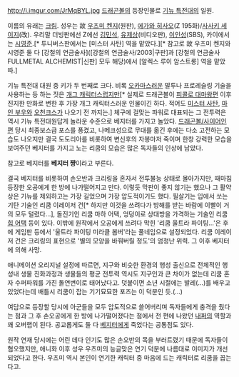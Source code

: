 http://i.imgur.com/JrMqBYL.jpg
[[드래곤볼]]의 등장인물로 [[기뉴 특전대]]의 일원.

이름의 유래는 [[크림]]. 성우는 故 [[우츠미 켄지]](원판), [[에가와 히사오]](Z 195화)/[[사사키 세이지]](改). 우리말 더빙판에선 Z에선 [[김민석]], [[유제상]](비디오판), [[이인성]](SBS), 카이에서는 [[시영준]].[* 투니버스판에서는 [미스터 사탄] 역을 맡았다.][* 참고로 故 우츠미 켄지와 시영준 둘 다 [강철의 연금술사]([강철의 연금술사/2003|구판]과 [강철의 연금술사 FULLMETAL ALCHEMIST|신판] 모두 해당)에서 [알렉스 루이 암스트롱] 역을 맡았따.]

기뉴 특전대 대원 중 키가 두 번째로 크다. 비록 [[오카마]]스러운 말투나 프로레슬링 기술을 사용하는 등 하는 짓은 [[개그 캐릭터]]스럽지만[* 실제로 드래곤볼이 [[피콜로 대마왕]]편 이후 진지한 만화로 변한 후 가장 개그 캐릭터스러운 인물이긴 하다. 적어도 [[미스터 사탄]], [[마인 부우]]와 [[오천크스]]가 나오기 전 까지는.] 체구에 걸맞는 파워로 대표되는 그 전투력은 역시 기뉴 특전대원답게 놀라운 수준으로 베지터를 가지고 놀았다. [[드래곤볼/사이어인 편]] 당시 최종보스급 포스를 풍겼고, 나메크성으로 무대를 옮긴 후에는 다소 고전하는 모습도 나오지만 결국 도도리아를 비롯하여 변신후의 자봉마저 죽이며 한창 강력한 모습을 보여주던 베지터를 가지고 노는 리쿰의 모습은 많은 독자들의 인상에 남았다.

참고로 베지터를 '''베지터 쨩'''이라고 부른다.

결국 베지터를 비롯하여 손오반과 크리링을 혼자서 전투불능 상태로 몰아가지만, 때마침 등장한 오공에게 한 방에 나가떨어지고 만다. 이렇듯 막판이 좋지 않기는 했으나 그 활약상은 기뉴를 제외하고는 가장 길었으며 가장 압도적이기도 했다. 필살기는 입에서 쏘는 기탄 기술인 리쿰 이레이저 건[* 하지만 이것을 쓰려다가 방해를 받는 바람에 이빨이 거의 모두 털렸다...], 돌진기인 리쿰 마하 어택, 엉덩이로 상대방을 가격하는 기술인 리쿰 [[힙 어택]] 등이 있다. 이밖에 원작에서 오공에게 쓰려다 막힌 '리쿰 울트라 파이팅…'은 후에 게임판 등에서 '울트라 파이팅 미라클 봄버'라는 풀네임으로 설정되었다. 리쿰 이레이저 건은 크리링의 표현으로 '별의 모양을 바꿔버릴 정도'의 엄청난 위력. 그 이후 베지터에 의해 사망.

애니메이션 오리지널 설정에 따르면, 지구와 비슷한 환경의 행성 출신으로 전체적인 행성내 생물 진화과정과 생물들의 평균 전투력 역시도 지구인과 큰 차이가 없는데 리쿰 혼자 수퍼파워를 가진 돌연변이로 태어났다고. 덧붙이면 소년 시절에는 발레(…)를 배우고 있었다는데 배틀시 리쿰이 잡는 기기묘묘한 포즈는 이 덕분인 듯.(…)

여담으로 등장할 당시에 아군들을 모두 압도적으로 쓸어버리며 독자들에게 충격을 줬다는 점과 그 후 손오공에게 한 방에 나가떨어졌다는 점에서 전 편에 나왔던 [[내퍼]]의 역할과 꽤 오버랩이 된다. 공교롭게도 둘 다 [[베지터]]에게 죽었다는 공통점도 있다.

원작 연재 당시에는 어린 데다 인기도 많은 손오반의 목을 부러트렸기 때문에 독자들이 혐오했지만, 애니화 이후 성우 우츠미의 능글맞은 연기 덕분에 나름대로 이미지가 개선되었다고 한다. 우츠미 역시 본인이 연기한 캐릭터 중 마음에 드는 캐릭터로 리쿰을 꼽는다고.
